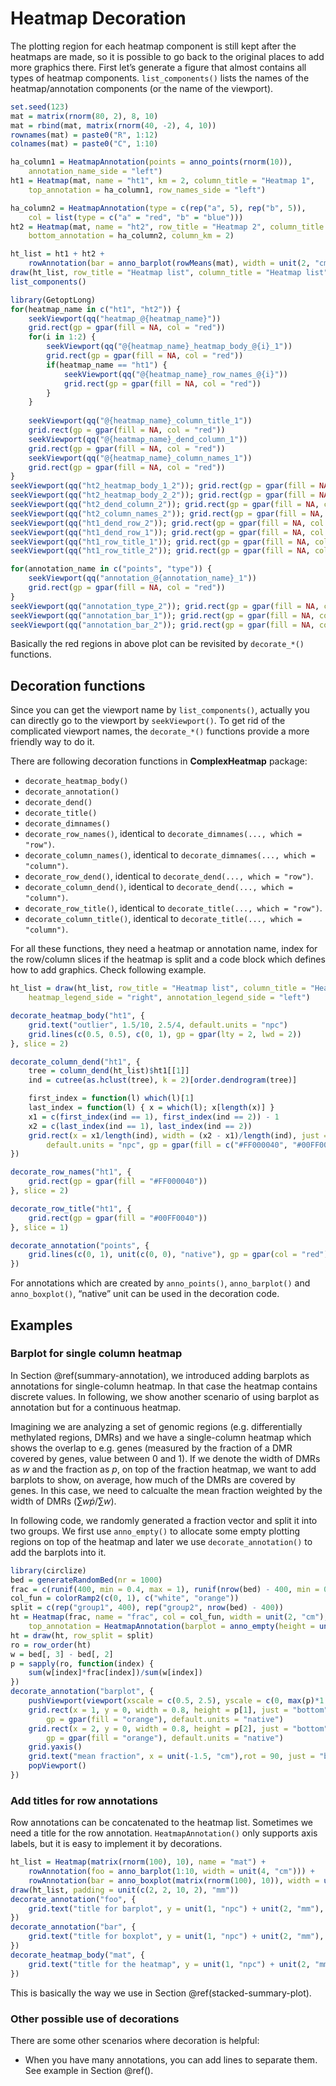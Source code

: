 
# Heatmap Decoration {#heatmap-decoration}

The plotting region for each heatmap component is still kept after the heatmaps are made, so it is
possible to go back to the original places to add more graphics there. First let's generate a figure
that almost contains all types of heatmap components. `list_components()` lists the names of the
heatmap/annotation components (or the name of the viewport).

```r
set.seed(123)
mat = matrix(rnorm(80, 2), 8, 10)
mat = rbind(mat, matrix(rnorm(40, -2), 4, 10))
rownames(mat) = paste0("R", 1:12)
colnames(mat) = paste0("C", 1:10)

ha_column1 = HeatmapAnnotation(points = anno_points(rnorm(10)), 
    annotation_name_side = "left")
ht1 = Heatmap(mat, name = "ht1", km = 2, column_title = "Heatmap 1", 
    top_annotation = ha_column1, row_names_side = "left")

ha_column2 = HeatmapAnnotation(type = c(rep("a", 5), rep("b", 5)),
    col = list(type = c("a" = "red", "b" = "blue")))
ht2 = Heatmap(mat, name = "ht2", row_title = "Heatmap 2", column_title = "Heatmap 2",
    bottom_annotation = ha_column2, column_km = 2)

ht_list = ht1 + ht2 + 
    rowAnnotation(bar = anno_barplot(rowMeans(mat), width = unit(2, "cm")))
draw(ht_list, row_title = "Heatmap list", column_title = "Heatmap list")
list_components()

library(GetoptLong)
for(heatmap_name in c("ht1", "ht2")) {
    seekViewport(qq("heatmap_@{heatmap_name}"))
    grid.rect(gp = gpar(fill = NA, col = "red"))
    for(i in 1:2) {
        seekViewport(qq("@{heatmap_name}_heatmap_body_@{i}_1"))
        grid.rect(gp = gpar(fill = NA, col = "red"))
        if(heatmap_name == "ht1") {
            seekViewport(qq("@{heatmap_name}_row_names_@{i}"))
            grid.rect(gp = gpar(fill = NA, col = "red"))
        }
    }
        
    seekViewport(qq("@{heatmap_name}_column_title_1"))
    grid.rect(gp = gpar(fill = NA, col = "red"))
    seekViewport(qq("@{heatmap_name}_dend_column_1"))
    grid.rect(gp = gpar(fill = NA, col = "red"))
    seekViewport(qq("@{heatmap_name}_column_names_1"))
    grid.rect(gp = gpar(fill = NA, col = "red"))
}
seekViewport(qq("ht2_heatmap_body_1_2")); grid.rect(gp = gpar(fill = NA, col = "red"))
seekViewport(qq("ht2_heatmap_body_2_2")); grid.rect(gp = gpar(fill = NA, col = "red"))
seekViewport(qq("ht2_dend_column_2")); grid.rect(gp = gpar(fill = NA, col = "red"))
seekViewport(qq("ht2_column_names_2")); grid.rect(gp = gpar(fill = NA, col = "red"))
seekViewport(qq("ht1_dend_row_2")); grid.rect(gp = gpar(fill = NA, col = "red"))
seekViewport(qq("ht1_dend_row_1")); grid.rect(gp = gpar(fill = NA, col = "red"))
seekViewport(qq("ht1_row_title_1")); grid.rect(gp = gpar(fill = NA, col = "red"))
seekViewport(qq("ht1_row_title_2")); grid.rect(gp = gpar(fill = NA, col = "red"))

for(annotation_name in c("points", "type")) {
    seekViewport(qq("annotation_@{annotation_name}_1"))
    grid.rect(gp = gpar(fill = NA, col = "red"))
}
seekViewport(qq("annotation_type_2")); grid.rect(gp = gpar(fill = NA, col = "red"))
seekViewport(qq("annotation_bar_1")); grid.rect(gp = gpar(fill = NA, col = "red"))
seekViewport(qq("annotation_bar_2")); grid.rect(gp = gpar(fill = NA, col = "red"))
```

Basically the red regions in above plot can be revisited by `decorate_*()` functions.

## Decoration functions {#decoration-functions}

Since you can get the viewport name by `list_components()`, actually you can directly go to the
viewport by `seekViewport()`. To get rid of the complicated viewport names, the `decorate_*()`
functions provide a more friendly way to do it.

There are following decoration functions in **ComplexHeatmap** package:

- `decorate_heatmap_body()` 
- `decorate_annotation()`
- `decorate_dend()`  
- `decorate_title()`
- `decorate_dimnames()`
- `decorate_row_names()`, identical to `decorate_dimnames(..., which = "row")`.
- `decorate_column_names()`, identical to `decorate_dimnames(..., which = "column")`.
- `decorate_row_dend()`, identical to `decorate_dend(..., which = "row")`.
- `decorate_column_dend()`, identical to `decorate_dend(..., which = "column")`.
- `decorate_row_title()`, identical to `decorate_title(..., which = "row")`.
- `decorate_column_title()`, identical to `decorate_title(..., which = "column")`.

For all these functions, they need a heatmap or annotation name, index for the row/column slices if
the heatmap is split and a code block which defines how to add graphics. Check following example.

```r
ht_list = draw(ht_list, row_title = "Heatmap list", column_title = "Heatmap list", 
    heatmap_legend_side = "right", annotation_legend_side = "left")

decorate_heatmap_body("ht1", {
    grid.text("outlier", 1.5/10, 2.5/4, default.units = "npc")
    grid.lines(c(0.5, 0.5), c(0, 1), gp = gpar(lty = 2, lwd = 2))
}, slice = 2)

decorate_column_dend("ht1", {
    tree = column_dend(ht_list)$ht1[[1]]
    ind = cutree(as.hclust(tree), k = 2)[order.dendrogram(tree)]

    first_index = function(l) which(l)[1]
    last_index = function(l) { x = which(l); x[length(x)] }
    x1 = c(first_index(ind == 1), first_index(ind == 2)) - 1
    x2 = c(last_index(ind == 1), last_index(ind == 2))
    grid.rect(x = x1/length(ind), width = (x2 - x1)/length(ind), just = "left",
        default.units = "npc", gp = gpar(fill = c("#FF000040", "#00FF0040"), col = NA))
})

decorate_row_names("ht1", {
    grid.rect(gp = gpar(fill = "#FF000040"))
}, slice = 2)

decorate_row_title("ht1", {
    grid.rect(gp = gpar(fill = "#00FF0040"))
}, slice = 1)

decorate_annotation("points", {
    grid.lines(c(0, 1), unit(c(0, 0), "native"), gp = gpar(col = "red"))
})
```

For annotations which are created by `anno_points()`, `anno_barplot()` and `anno_boxplot()`,
"native" unit can be used in the decoration code.

## Examples {#decoration-examples}

### Barplot for single column heatmap {#barplot-for-single-column-heatmap}

In Section \@ref(summary-annotation), we introduced adding barplots as annotations for single-column
heatmap. In that case the heatmap contains discrete values. In following, we show another scenario
of using barplot as annotation but for a continuous heatmap.

Imagining we are analyzing a set of genomic regions (e.g. differentially methylated regions, DMRs)
and we have a single-column heatmap which shows the overlap to e.g. genes (measured by the fraction
of a DMR covered by genes, value between 0 and 1). If we denote the width of DMRs as $w$ and the
fraction as $p$, on top of the fraction heatmap, we want to add barplots to show, on
average, how much of the DMRs are covered by genes. In this case, we need to calcualte the mean
fraction weighted by the width of DMRs ($\sum{w \dot p}/\sum{w}$).

In following code, we randomly generated a fraction vector and split it into two groups. We first
use `anno_empty()` to allocate some empty plotting regions on top of the heatmap and later we use
`decorate_annotation()` to add the barplots into it.

```r
library(circlize)
bed = generateRandomBed(nr = 1000)
frac = c(runif(400, min = 0.4, max = 1), runif(nrow(bed) - 400, min = 0.2, max = 0.6))
col_fun = colorRamp2(c(0, 1), c("white", "orange"))
split = c(rep("group1", 400), rep("group2", nrow(bed) - 400))
ht = Heatmap(frac, name = "frac", col = col_fun, width = unit(2, "cm"),
    top_annotation = HeatmapAnnotation(barplot = anno_empty(height = unit(4, "cm"))))
ht = draw(ht, row_split = split)
ro = row_order(ht)
w = bed[, 3] - bed[, 2]
p = sapply(ro, function(index) {
    sum(w[index]*frac[index])/sum(w[index])
})
decorate_annotation("barplot", {
    pushViewport(viewport(xscale = c(0.5, 2.5), yscale = c(0, max(p)*1.1)))
    grid.rect(x = 1, y = 0, width = 0.8, height = p[1], just = "bottom",
        gp = gpar(fill = "orange"), default.units = "native")
    grid.rect(x = 2, y = 0, width = 0.8, height = p[2], just = "bottom",
        gp = gpar(fill = "orange"), default.units = "native")
    grid.yaxis()
    grid.text("mean fraction", x = unit(-1.5, "cm"),rot = 90, just = "bottom")
    popViewport()
})
```

### Add titles for row annotations {#add-titles-for-row-annotations}

Row annotations can be concatenated to the heatmap list. Sometimes we need a title for the row annotation.
`HeatmapAnnotation()` only supports axis labels, but it is easy to implement it by decorations.

```r
ht_list = Heatmap(matrix(rnorm(100), 10), name = "mat") +
    rowAnnotation(foo = anno_barplot(1:10, width = unit(4, "cm"))) +
    rowAnnotation(bar = anno_boxplot(matrix(rnorm(100), 10)), width = unit(4, "cm"))
draw(ht_list, padding = unit(c(2, 2, 10, 2), "mm"))
decorate_annotation("foo", { 
    grid.text("title for barplot", y = unit(1, "npc") + unit(2, "mm"), just = "bottom") 
})
decorate_annotation("bar", { 
    grid.text("title for boxplot", y = unit(1, "npc") + unit(2, "mm"), just = "bottom") 
})
decorate_heatmap_body("mat", {
    grid.text("title for the heatmap", y = unit(1, "npc") + unit(2, "mm"), just = "bottom")  
})
```

This is basically the way we use in Section \@ref(stacked-summary-plot).

### Other possible use of decorations {#other-possible-use-of-decorations}

There are some other scenarios where decoration is helpful:

- When you have many annotations, you can add lines to separate them. See example in Section \@ref().

